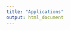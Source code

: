```yaml
---
title: "Applications"
output: html_document
---
```

<meta property="og:url" content="https://www.woodcockmigration.org/explore-data.html">